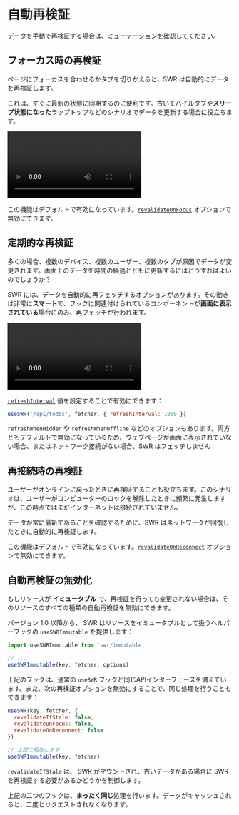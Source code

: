 
# 自動再検証

<Callout>
  データを手動で再検証する場合は、<Link href="/docs/mutation"><a href="/docs/mutation">ミューテーション</a></Link>を確認してください。
</Callout>

## フォーカス時の再検証

ページにフォーカスを合わせるかタブを切りかえると、SWR は自動的にデータを再検証します。

これは、すぐに最新の状態に同期するのに便利です。古いモバイルタブや**スリープ状態になった**ラップトップなどのシナリオでデータを更新する場合に役立ちます。

<Bleed>
  <Video
    src="https://raw.githubusercontent.com/vercel/swr-site/master/.github/videos/focus-revalidate.mp4"
    caption="ビデオ：フォーカスの再検証を使用して、ページ間でログイン状態を自動的に同期します。"
    ratio={307/768}
  />
</Bleed>

この機能はデフォルトで有効になっています。[`revalidateOnFocus`](/docs/api) オプションで無効にできます。

## 定期的な再検証

多くの場合、複数のデバイス、複数のユーザー、複数のタブが原因でデータが変更されます。画面上のデータを時間の経過とともに更新するにはどうすればよいのでしょうか？

SWR には、データを自動的に再フェッチするオプションがあります。その動きは非常に**スマート**で、フックに関連付けられているコンポーネントが**画面に表示されている**場合にのみ、再フェッチが行われます。

<Bleed>
  <Video
    src="https://raw.githubusercontent.com/vercel/swr-site/master/.github/videos/refetch-interval.mp4"
    caption="ビデオ：ユーザーが変更を加えると、両方のセッションで最終的に同じデータをレンダリングします。"
    ratio={307/768}
  />
</Bleed>

[`refreshInterval`](/docs/api) 値を設定することで有効にできます：

```js
useSWR('/api/todos', fetcher, { refreshInterval: 1000 })
```

`refreshWhenHidden` や `refreshWhenOffline` などのオプションもあります。両方ともデフォルトで無効になっているため、ウェブページが画面に表示されていない場合、またはネットワーク接続がない場合、SWR はフェッチしません

## 再接続時の再検証

ユーザーがオンラインに戻ったときに再検証することも役立ちます。このシナリオは、ユーザーがコンピューターのロックを解除したときに頻繁に発生しますが、この時点ではまだインターネットは接続されていません。

データが常に最新であることを確認するために、SWR はネットワークが回復したときに自動的に再検証します。

この機能はデフォルトで有効になっています。[`revalidateOnReconnect`](/docs/api) オプションで無効にできます。

## 自動再検証の無効化

もしリソースが **イミュータブル** で、再検証を行っても変更されない場合は、そのリソースのすべての種類の自動再検証を無効にできます。

バージョン 1.0 以降から、 SWR はリソースをイミュータブルとして扱うヘルパーフックの `useSWRImmutable` を提供します：

```js
import useSWRImmutable from 'swr/immutable'

// ...
useSWRImmutable(key, fetcher, options)
```

上記のフックは、通常の `useSWR` フックと同じAPIインターフェースを備えています。また、次の再検証オプションを無効にすることで、同じ処理を行うこともできます：

```js
useSWR(key, fetcher, {
  revalidateIfStale: false,
  revalidateOnFocus: false,
  revalidateOnReconnect: false
})

// 上記に相当します
useSWRImmutable(key, fetcher)
```

`revalidateIfStale` は、 SWR がマウントされ、古いデータがある場合に SWR を再検証する必要があるかどうかを制御します。

上記の二つのフックは、**まったく同じ**処理を行います。データがキャッシュされると、二度とリクエストされなくなります。
